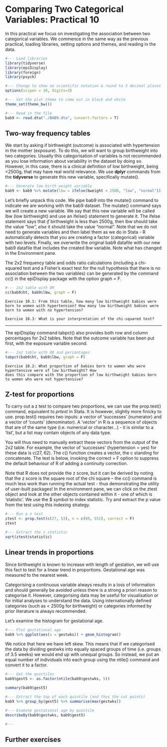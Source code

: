 
# Comparing Two Categorical Variables: Practical 10

In this practical we focus on investigating the association between two categorical variables. We commence in the same way as the previous practical, loading libraries, setting options and themes, and reading in the data.


```r
#--- Load libraries
library(tidyverse)
library(epiDisplay)
library(foreign)
library(psych)

#--- Change to show no scientific notation & round to 3 decimal places
options(scipen = 10, digits=3) 

#--- Set the plot theme to come out in black and white
theme_set(theme_bw())

#--- Read in the file
bab9 <- read.dta("./BAB9.dta", convert.factors = T) 
```

## Two-way frequency tables

We start by asking if birthweight (outcome) is associated with hypertension in the mother (exposure). To do this, we will want to group birthweight into two categories. Usually this categorisation of variables is not recommended as you lose information about variability in the dataset by doing so. However, in this case, there is a clinical definition of low birthweight, being <2500g, that may have real world relevance. We use **dplyr** commands from the **tidyverse** to generate this new variable, specifically mutate().

```r
#--- Generate low birth weight variable
bab9 <- bab9 %>% mutate(lbw = ifelse(bweight < 2500, "low", "normal"))
```

Let's briefly unpack this code. We pipe bab9 into the mutate() command to indicate we are working with the bab9 dataset. The mutate() command says we will create a new variable. We say that this new variable will be called lbw (low birthweight) and use an ifelse() statement to generate it. The ifelse statement says that _if_ birthweight is less than 2500g, then lbw should take the value "low", _else_ it should take the value "normal". Note that we do not need to generate variables and then label them as we do in Stata - R automatically detects that you are creating a factor (categorical) variable with two levels. Finally, we overwrite the original bab9 datafile with our new bab9 datafile that includes the created lbw variable. Note what has changed in the Environment pane.

The 2x2 frequency table and odds ratio calculations (including a chi-squared test and a Fisher's exact test for the null hypothesis that there is no association between the two variables) can be generated by the command cc() in the epiDisplay package with the option graph = F. 

```r
#--- 2x2 table with OR
cc(bab9$ht, bab9$lbw, graph = F)
```

```block2
Exercise 10.1: From this table, how many low birthweight babies were born to women with hypertension? How many low birthweight babies were born to women with no hypertension?
```

```block2
Exercise 10.3: What is your interpretation of the chi-squared test?
```
---

The epiDisplay command tabpct() also provides both row and column percentages for 2x2 tables. Note that the outcome variable has been put first, with the exposure variable second.

```r
#--- 2x2 table with OR and percentages
tabpct(bab9$ht, bab9$lbw, graph = F)
```


```block2
Exercise 10.2: What proportion of babies born to women who were hypertensive were of low birthweight? How
does this compare with the proportion of low birthweight babies born to women who were not hypertensive?
```


## Z-test for proportions

To carry out a z test to compare two proportions, we can use the prop.test() command, equivalent to _prtest_ in Stata. It is however, slightly more finicky to use. prop.test() requires two inputs: a vector of 'successes' (numerator) and a vector of 'counts' (denominator). A 'vector' in R is a sequence of objects that are of the same type (i.e. numerical or character...) - it is similar to a 'list', but a list may contain objects of any data type. 

You will thus need to manually extract these vectors from the output of the 2x2 table. For example, the vector of 'successes' (hypertension = yes) for these data is c(27, 62). The c() function creates a vector, the c standing for concatenate. The test is below, invoking the correct = F option to suppress the default behaviour of R of adding a continuity correction. 

Note that R does not provide the z score, but it can be derived by noting that the z score is the square root of the chi square -- the cc() command is much less work than running the actual test - thus demonstrating the utility of user-built packages! In the environment pane, we can click on the ztest object and look at the other objects contained within it - one of which is 'statistic'. We use the $ symbol to index statistic. Try and extract the p value from the test using this indexing strategy.

```r
#--- Run a z test
ztest <- prop.test(c(27, 53), n = c(89, 552), correct = F)
ztest

#--- Extract the z statistic
sqrt(ztest$statistic)
```

## Linear trends in proportions

Since birthweight is known to increase with length of gestation, we will use this fact to test for a linear trend in proportions. Gestational age was measured to the nearest week. 

Categorising a continuous variable always results in a loss of information and should generally be avoided unless there is a strong a priori reason to categorise it. However, categorising data may be useful for visualisation or for initial analyses to understand the data. Using internationally defined categories (such as < 2500g for birthweight) or categories informed by prior literature is always recommended.

Let's examine the histogram for gestational age.

```r
#--- Plot gestational age
bab9 %>% ggplot(aes(x = gestwks)) + geom_histogram()
```

We notice that here we have left skew. This means that if we categorised the data by dividing gestwks into equally spaced groups of time (i.e. groups of 3.5 weeks) we would end up with unequal groups. So instead, we put an equal number of individuals into each group using the ntile() command and convert it to a factor. 

```r
#--- Get the quintiles
bab9$gest5 <- as.factor(ntile(bab9$gestwks, 5))

summary(bab9$gest5)

#--- Extract the top of each quintile (and thus the cut points)
bab9 %>% group_by(gest5) %>% summarise(max(gestwks))

#--- Examine gestational age by quintile
describeBy(bab9$gestwks, bab9$gest5)

#--- 
```


## Further exercises


